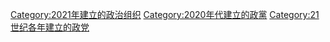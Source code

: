 {{Cat topic in year|topic=建立的政黨|year=2021}}

[[Category:2021年建立的政治组织|Category:2021年建立的政治组织]]
[[Category:2020年代建立的政黨|Category:2020年代建立的政黨]]
[[Category:21世纪各年建立的政党|Category:21世纪各年建立的政党]]